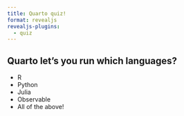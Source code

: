 ```yaml
---
title: Quarto quiz!
format: revealjs
revealjs-plugins:
  - quiz
---
```


## Quarto let's you run which languages? {.quiz-question}

- R
- Python
- Julia
- Observable
- [All of the above!]{.correct}